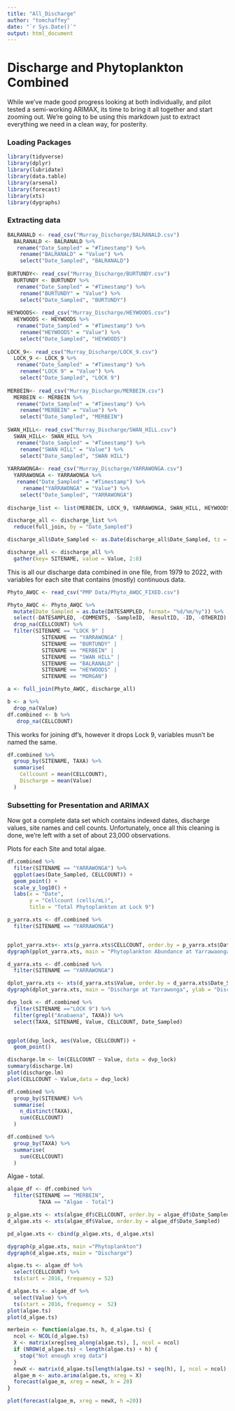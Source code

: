 ```yaml
---
title: "All_Discharge"
author: "tomchaffey"
date: "`r Sys.Date()`"
output: html_document
---
```


# Discharge and Phytoplankton Combined

While we've made good progress looking at both individually, and pilot tested a semi-working ARIMAX, its time to bring it all together and start zooming out. We're going to be using this markdown just to extract everything we need in a clean way, for posterity.

### Loading Packages

```r
library(tidyverse)
library(dplyr)
library(lubridate)
library(data.table)
library(arsenal)
library(forecast)
library(xts)
library(dygraphs)
```

### Extracting data

```r
BALRANALD <- read_csv("Murray_Discharge/BALRANALD.csv")
  BALRANALD <- BALRANALD %>%
   rename("Date_Sampled" = "#Timestamp") %>%
    rename("BALRANALD" = "Value") %>%
    select("Date_Sampled", "BALRANALD")
   
BURTUNDY<- read_csv("Murray_Discharge/BURTUNDY.csv")
  BURTUNDY <- BURTUNDY %>%
   rename("Date_Sampled" = "#Timestamp") %>%
    rename("BURTUNDY" = "Value") %>%
    select("Date_Sampled", "BURTUNDY")
   
HEYWOODS<- read_csv("Murray_Discharge/HEYWOODS.csv")
  HEYWOODS <- HEYWOODS %>%
   rename("Date_Sampled" = "#Timestamp") %>%
    rename("HEYWOODS" = "Value") %>%
    select("Date_Sampled", "HEYWOODS")
   
LOCK_9<- read_csv("Murray_Discharge/LOCK_9.csv")
  LOCK_9 <- LOCK_9 %>%
   rename("Date_Sampled" = "#Timestamp") %>%
    rename("LOCK 9" = "Value") %>%
    select("Date_Sampled", "LOCK 9")
   
MERBEIN<- read_csv("Murray_Discharge/MERBEIN.csv")
  MERBEIN <- MERBEIN %>%
   rename("Date_Sampled" = "#Timestamp") %>%
    rename("MERBEIN" = "Value") %>%
    select("Date_Sampled", "MERBEIN")
   
SWAN_HILL<- read_csv("Murray_Discharge/SWAN_HILL.csv")
  SWAN_HILL<- SWAN_HILL %>%
   rename("Date_Sampled" = "#Timestamp") %>%
    rename("SWAN HILL" = "Value") %>%
    select("Date_Sampled", "SWAN HILL")
   
YARRAWONGA<- read_csv("Murray_Discharge/YARRAWONGA.csv")
  YARRAWONGA <- YARRAWONGA %>%
   rename("Date_Sampled" = "#Timestamp") %>%
     rename("YARRAWONGA" = "Value") %>%
    select("Date_Sampled", "YARRAWONGA")
  
discharge_list <- list(MERBEIN, LOCK_9, YARRAWONGA, SWAN_HILL, HEYWOODS, BALRANALD, BURTUNDY) 

discharge_all <- discharge_list %>%
  reduce(full_join, by = "Date_Sampled")

discharge_all$Date_Sampled <- as.Date(discharge_all$Date_Sampled, tz = "")

discharge_all <- discharge_all %>%
  gather(key= SITENAME, value = Value, 2:8)

```

This is all our discharge data combined in one file, from 1979 to 2022, with variables for each site that contains (mostly) continuous data.

```r
Phyto_AWQC <- read_csv("PMP Data/Phyto_AWQC_FIXED.csv")

Phyto_AWQC <- Phyto_AWQC %>% 
  mutate(Date_Sampled = as.Date(DATESAMPLED, format= "%d/%m/%y")) %>%
  select(-DATESAMPLED, -COMMENTS, -SampleID, -ResultID, -ID, -OTHERID) %>%
  drop_na(CELLCOUNT) %>%
  filter(SITENAME == "LOCK 9" | 
           SITENAME == "YARRAWONGA" |
           SITENAME == "BURTUNDY" |
           SITENAME == "MERBEIN" |
           SITENAME == "SWAN HILL" |
           SITENAME == "BALRANALD" |
           SITENAME == "HEYWOODS" |
           SITENAME == "MORGAN")

```

```r
a <- full_join(Phyto_AWQC, discharge_all)

b <- a %>%
  drop_na(Value)
df.combined <- b %>%
   drop_na(CELLCOUNT)
```

This works for joining df's, however it drops Lock 9, variables musn't be named the same.

```r
df.combined %>%
  group_by(SITENAME, TAXA) %>%
  summarise(
    Cellcount = mean(CELLCOUNT),
    Discharge = mean(Value)
  )
```
### Subsetting for Presentation and ARIMAX

Now got a complete data set which contains indexed dates, discharge values, site names and cell counts. Unfortunately, once all this cleaning is done, we're left with a set of about 23,000 observations. 

Plots for each Site and total algae. 

```r
df.combined %>% 
  filter(SITENAME == "YARRAWONGA") %>%
  ggplot(aes(Date_Sampled, CELLCOUNT)) +
  geom_point() +
  scale_y_log10() + 
  labs(x = "Date",
       y = "Cellcount (cells/mL)",
       title = "Total Phytoplankton at Lock 9")
```


```r
p_yarra.xts <- df.combined %>%
  filter(SITENAME == "YARRAWONGA")


pplot_yarra.xts<- xts(p_yarra.xts$CELLCOUNT, order.by = p_yarra.xts$Date_Sampled)
dygraph(pplot_yarra.xts, main = "Phytoplankton Abundance at Yarrawaonga", ylab = "Cells/mL")

d_yarra.xts <- df.combined %>%
  filter(SITENAME == "YARRAWONGA")

dplot_yarra.xts <- xts(d_yarra.xts$Value, order.by = d_yarra.xts$Date_Sampled)
dygraph(dplot_yarra.xts, main = "Discharge at Yarrawonga", ylab = "Discharge [cumec]")
```

```r
dvp_lock <- df.combined %>%
  filter(SITENAME =="LOCK 9") %>%
  filter(grepl("Anabaena", TAXA)) %>%
  select(TAXA, SITENAME, Value, CELLCOUNT, Date_Sampled)


ggplot(dvp_lock, aes(Value, CELLCOUNT)) +
  geom_point()
```
```r
discharge.lm <- lm(CELLCOUNT ~ Value, data = dvp_lock)
summary(discharge.lm)
plot(discharge.lm)
plot(CELLCOUNT ~ Value,data = dvp_lock)
```
```r
df.combined %>%
  group_by(SITENAME) %>%
  summarise(
    n_distinct(TAXA),
    sum(CELLCOUNT)
  )

df.combined %>%
  group_by(TAXA) %>%
  summarise(
    sum(CELLCOUNT)
  )
```
Algae - total. 

```r
algae_df <- df.combined %>%
  filter(SITENAME == "MERBEIN",
          TAXA == "Algae - Total")
```


```r
p_algae.xts <- xts(algae_df$CELLCOUNT, order.by = algae_df$Date_Sampled)
d_algae.xts <- xts(algae_df$Value, order.by = algae_df$Date_Sampled)

pd_algae.xts <- cbind(p_algae.xts, d_algae.xts)

dygraph(p_algae.xts, main ="Phytoplankton")
dygraph(d_algae.xts, main = "Discharge")
```


```r
algae.ts <- algae_df %>%
  select(CELLCOUNT) %>%
  ts(start = 2016, frequency = 52)

d_algae.ts <- algae_df %>%
  select(Value) %>%
  ts(start = 2016, frequency =  52)
plot(algae.ts)
plot(d_algae.ts)

```
```r
merbein <- function(algae.ts, h, d_algae.ts) {
  ncol <- NCOL(d_algae.ts)
  X <- matrix(xreg[seq_along(algae.ts), ], ncol = ncol)
  if (NROW(d_algae.ts) < length(algae.ts) + h) {
    stop("Not enough xreg data")
  }
  newX <- matrix(d_algae.ts[length(algae.ts) + seq(h), ], ncol = ncol)
  algae_m <- auto.arima(algae.ts, xreg = X)
  forecast(algae_m, xreg = newX, h = 20)
}
```


```r
plot(forecast(algae_m, xreg = newX, h =20))
```



